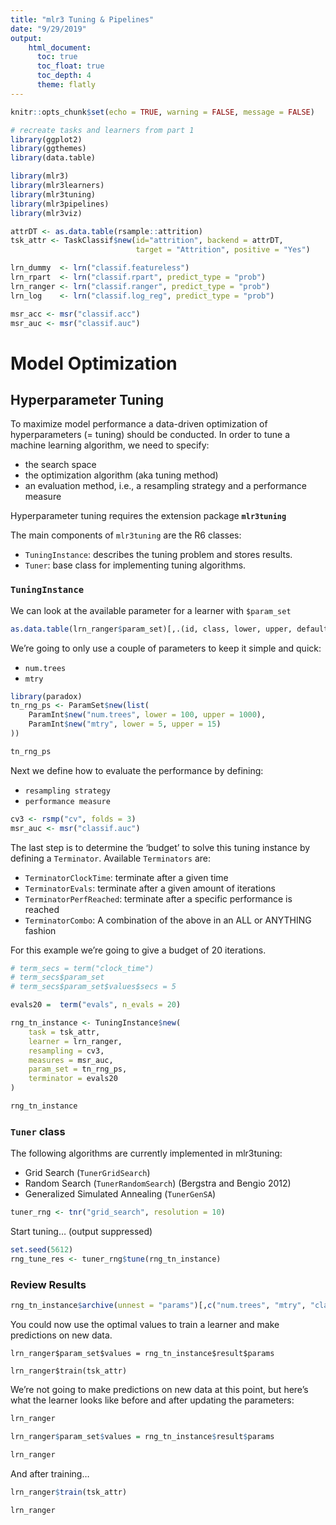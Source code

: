 ```yaml
---
title: "mlr3 Tuning & Pipelines"
date: "9/29/2019"
output: 
    html_document:
      toc: true
      toc_float: true
      toc_depth: 4
      theme: flatly
---
```


```r
knitr::opts_chunk$set(echo = TRUE, warning = FALSE, message = FALSE)
```

```r
# recreate tasks and learners from part 1
library(ggplot2)
library(ggthemes)
library(data.table)

library(mlr3)
library(mlr3learners)
library(mlr3tuning)
library(mlr3pipelines)
library(mlr3viz)

attrDT <- as.data.table(rsample::attrition)
tsk_attr <- TaskClassif$new(id="attrition", backend = attrDT, 
                            target = "Attrition", positive = "Yes")

lrn_dummy  <- lrn("classif.featureless")
lrn_rpart  <- lrn("classif.rpart", predict_type = "prob")
lrn_ranger <- lrn("classif.ranger", predict_type = "prob")
lrn_log    <- lrn("classif.log_reg", predict_type = "prob")

msr_acc <- msr("classif.acc")
msr_auc <- msr("classif.auc")
```

# Model Optimization

## Hyperparameter Tuning

To maximize model performance a data-driven optimization of hyperparameters (= tuning) should be conducted. In order to tune a machine learning algorithm, we need to specify:

- the search space
- the optimization algorithm (aka tuning method)
- an evaluation method, i.e., a resampling strategy and a performance measure

Hyperparameter tuning requires the extension package <strong>`mlr3tuning`</strong>

The main components of `mlr3tuning` are the R6 classes:

- `TuningInstance`: describes the tuning problem and stores results.
- `Tuner`: base class for implementing tuning algorithms.

### `TuningInstance`
We can look at the available parameter for a learner with `$param_set`

```r
as.data.table(lrn_ranger$param_set)[,.(id, class, lower, upper, default)]
```
We're going to only use a couple of parameters to keep it simple and quick:

- `num.trees`
- `mtry`

```r
library(paradox)
tn_rng_ps <- ParamSet$new(list(
    ParamInt$new("num.trees", lower = 100, upper = 1000),
    ParamInt$new("mtry", lower = 5, upper = 15)
))

tn_rng_ps
```

Next we define how to evaluate the performance by defining:

- `resampling strategy`
- `performance measure`

```r
cv3 <- rsmp("cv", folds = 3)
msr_auc <- msr("classif.auc")
```

The last step is to determine the 'budget' to solve this tuning instance by defining a `Terminator`.
Available `Terminators` are:

- `TerminatorClockTime`: terminate after a given time
- `TerminatorEvals`: terminate after a given amount of iterations
- `TerminatorPerfReached`:  terminate after a specific performance is reached
- `TerminatorCombo`: A combination of the above in an ALL or ANYTHING fashion

For this example we're going to give a budget of 20 iterations.

```r
# term_secs = term("clock_time")
# term_secs$param_set
# term_secs$param_set$values$secs = 5

evals20 =  term("evals", n_evals = 20)

rng_tn_instance <- TuningInstance$new(
    task = tsk_attr,
    learner = lrn_ranger,
    resampling = cv3,
    measures = msr_auc,
    param_set = tn_rng_ps,
    terminator = evals20
)

rng_tn_instance
```

### `Tuner` class

The following algorithms are currently implemented in mlr3tuning:

- Grid Search (`TunerGridSearch`)
- Random Search (`TunerRandomSearch`) (Bergstra and Bengio 2012)
- Generalized Simulated Annealing (`TunerGenSA`)

```r
tuner_rng <- tnr("grid_search", resolution = 10)
```

Start tuning... (output suppressed)

```r
set.seed(5612)
rng_tune_res <- tuner_rng$tune(rng_tn_instance)

```

### Review Results
```r
rng_tn_instance$archive(unnest = "params")[,c("num.trees", "mtry", "classif.auc")]
```

You could now use the optimal values to train a learner and make predictions on new data.

`lrn_ranger$param_set$values = rng_tn_instance$result$params`

`lrn_ranger$train(tsk_attr)`

We're not going to make predictions on new data at this point, but here's what the learner looks like before and after updating the parameters:
```r
lrn_ranger

lrn_ranger$param_set$values = rng_tn_instance$result$params

lrn_ranger

```

And after training...
```r
lrn_ranger$train(tsk_attr)

lrn_ranger
```

